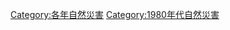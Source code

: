 {{Natural disasters by year | m=1 | c=9 | d=8 | y=4 }}
{{Commonscat|1984 natural disasters}}

[[Category:各年自然災害|Category:各年自然災害]]
[[Category:1980年代自然災害|Category:1980年代自然災害]]